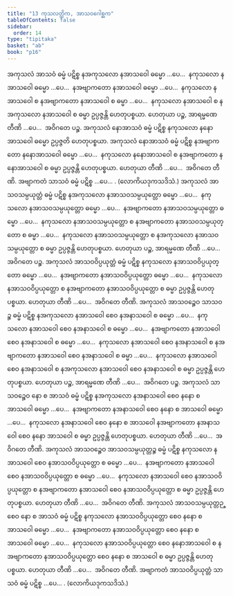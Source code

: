 ```yaml
---
title: "13 ကုသလတ္တိက, အာသဝဂေါစ္ဆက"
tableOfContents: false
sidebar:
  order: 14
type: "tipitaka"
basket: "ab"
book: "p16"
---
```



<DynamicBreadcrumb />

<Division number="24" book="p16" e="ch" v="40" p="254">

<Paragraph number="63" book="p16">
အကုသလံ အာသဝံ ဓမ္မံ ပဋိစ္စ နအကုသလော နအာသဝေါ ဓမ္မော …ပေ…  နကုသလော နအာသဝေါ ဓမ္မော …ပေ…  နအဗျာကတော နအာသဝေါ ဓမ္မော …ပေ…  နကုသလော နအာသဝေါ စ နအဗျာကတော နအာသဝေါ စ ဓမ္မာ …ပေ…  နကုသလော နအာသဝေါ စ နအကုသလော နအာသဝေါ စ ဓမ္မာ ဥပ္ပဇ္ဇန္တိ ဟေတုပစ္စယာ. ဟေတုယာ ပဉ္စ, အာရမ္မဏေ တီဏိ …ပေ…  အဝိဂတေ ပဉ္စ.
</Paragraph>

<Paragraph number="64" book="p16">
အကုသလံ နောအာသဝံ ဓမ္မံ ပဋိစ္စ နကုသလော နနောအာသဝေါ ဓမ္မော ဥပ္ပဇ္ဇတိ ဟေတုပစ္စယာ. အကုသလံ နောအာသဝံ ဓမ္မံ ပဋိစ္စ နအဗျာကတော နနောအာသဝေါ ဓမ္မော …ပေ…  နကုသလော နနောအာသဝေါ စ နအဗျာကတော နနောအာသဝေါ စ ဓမ္မာ ဥပ္ပဇ္ဇန္တိ ဟေတုပစ္စယာ. ဟေတုယာ တီဏိ …ပေ…  အဝိဂတေ တီဏိ.
</Paragraph>

</Division>
<Division number="25" book="p16" e="ch" v="40" p="254">

<Paragraph number="65" book="p16">
အဗျာကတံ သာသဝံ ဓမ္မံ ပဋိစ္စ …ပေ… . (လောကိယဒုကသဒိသံ.)
</Paragraph>

</Division>
<Division number="26" book="p16" e="ch" v="40" p="254">

<Paragraph number="66" book="p16">
အကုသလံ အာသဝသမ္ပယုတ္တံ ဓမ္မံ ပဋိစ္စ နအကုသလော နအာသဝသမ္ပယုတ္တော ဓမ္မော …ပေ…  နကုသလော နအာသဝသမ္ပယုတ္တော ဓမ္မော …ပေ…  နအဗျာကတော နအာသဝသမ္ပယုတ္တော ဓမ္မော …ပေ…  နကုသလော နအာသဝသမ္ပယုတ္တော စ နအဗျာကတော နအာသဝသမ္ပယုတ္တော စ ဓမ္မာ …ပေ…  နကုသလော နအာသဝသမ္ပယုတ္တော စ နအကုသလော နအာသဝသမ္ပယုတ္တော စ ဓမ္မာ ဥပ္ပဇ္ဇန္တိ ဟေတုပစ္စယာ. ဟေတုယာ ပဉ္စ, အာရမ္မဏေ တီဏိ …ပေ…  အဝိဂတေ ပဉ္စ.
</Paragraph>

<Paragraph number="67" book="p16">
အကုသလံ အာသဝဝိပ္ပယုတ္တံ ဓမ္မံ ပဋိစ္စ နကုသလော နအာသဝဝိပ္ပယုတ္တော ဓမ္မော …ပေ…  နအဗျာကတော နအာသဝဝိပ္ပယုတ္တော ဓမ္မော …ပေ…  နကုသလော နအာသဝဝိပ္ပယုတ္တော စ နအဗျာကတော နအာသဝဝိပ္ပယုတ္တော စ ဓမ္မာ ဥပ္ပဇ္ဇန္တိ ဟေတုပစ္စယာ. ဟေတုယာ တီဏိ …ပေ…  အဝိဂတေ တီဏိ.
</Paragraph>

</Division>
<Division number="27" book="p16" e="ch" v="40" p="254">

<Paragraph number="68" book="p16">
အကုသလံ အာသဝဉ္စေဝ သာသဝဉ္စ ဓမ္မံ ပဋိစ္စ နအကုသလော နအာသဝေါ စေဝ နအနာသဝေါ စ ဓမ္မော …ပေ…  နကုသလော နအာသဝေါ စေဝ နအနာသဝေါ စ ဓမ္မော …ပေ…  နအဗျာကတော နအာသဝေါ စေဝ နအနာသဝေါ စ ဓမ္မော …ပေ…  နကုသလော နအာသဝေါ စေဝ နအနာသဝေါ စ နအဗျာကတော နအာသဝေါ စေဝ နအနာသဝေါ စ ဓမ္မာ …ပေ…  နကုသလော နအာသဝေါ စေဝ နအနာသဝေါ စ နအကုသလော နအာသဝေါ စေဝ နအနာသဝေါ စ ဓမ္မာ ဥပ္ပဇ္ဇန္တိ ဟေတုပစ္စယာ. ဟေတုယာ ပဉ္စ, အာရမ္မဏေ တီဏိ …ပေ…  အဝိဂတေ ပဉ္စ.
</Paragraph>

<Paragraph number="69" book="p16">
အကုသလံ သာသဝဉ္စေဝ နော စ အာသဝံ ဓမ္မံ ပဋိစ္စ နအကုသလော နအနာသဝေါ စေဝ နနော စ အာသဝေါ ဓမ္မော …ပေ…  နအဗျာကတော နအနာသဝေါ စေဝ နနော စ အာသဝေါ ဓမ္မော …ပေ…  နကုသလော နအနာသဝေါ စေဝ နနော စ အာသဝေါ နအဗျာကတော နအနာသဝေါ စေဝ နနော အာသဝေါ စ ဓမ္မာ ဥပ္ပဇ္ဇန္တိ ဟေတုပစ္စယာ. ဟေတုယာ တီဏိ …ပေ…  အဝိဂတေ တီဏိ.
</Paragraph>

</Division>
<Division number="28" book="p16" e="ch" v="40" p="255">

<Paragraph number="70" book="p16">
အကုသလံ အာသဝဉ္စေဝ အာသဝသမ္ပယုတ္တဉ္စ ဓမ္မံ ပဋိစ္စ နကုသလော နအာသဝေါ စေဝ နအာသဝဝိပ္ပယုတ္တော စ ဓမ္မော …ပေ…  နအဗျာကတော နအာသဝေါ စေဝ နအာသဝဝိပ္ပယုတ္တော စ ဓမ္မော …ပေ…  နကုသလော နအာသဝေါ စေဝ နအာသဝဝိပ္ပယုတ္တော စ နအဗျာကတော နအာသဝေါ စေဝ နအာသဝဝိပ္ပယုတ္တော စ ဓမ္မာ ဥပ္ပဇ္ဇန္တိ ဟေတုပစ္စယာ. ဟေတုယာ တီဏိ …ပေ…  အဝိဂတေ တီဏိ.
</Paragraph>

<Paragraph number="71" book="p16">
အကုသလံ အာသဝသမ္ပယုတ္တဉ္စေဝ နော စ အာသဝံ ဓမ္မံ ပဋိစ္စ နကုသလော နအာသဝဝိပ္ပယုတ္တော စေဝ နနော စ အာသဝေါ ဓမ္မော …ပေ…  နအဗျာကတော နအာသဝဝိပ္ပယုတ္တော စေဝ နနော စ အာသဝေါ ဓမ္မော …ပေ…  နကုသလော နအာသဝဝိပ္ပယုတ္တော စေဝ နနောအာသဝေါ စ နအဗျာကတော နအာသဝဝိပ္ပယုတ္တော စေဝ နနော စ အာသဝေါ စ ဓမ္မာ ဥပ္ပဇ္ဇန္တိ ဟေတုပစ္စယာ. ဟေတုယာ တီဏိ …ပေ…  အဝိဂတေ တီဏိ.
</Paragraph>

</Division>
<Division number="29" book="p16" e="ch" v="40" p="255">

<Paragraph number="72" book="p16">
အဗျာကတံ အာသဝဝိပ္ပယုတ္တံ သာသဝံ ဓမ္မံ ပဋိစ္စ …ပေ… . (လောကိယဒုကသဒိသံ.)
</Paragraph>
</Division>